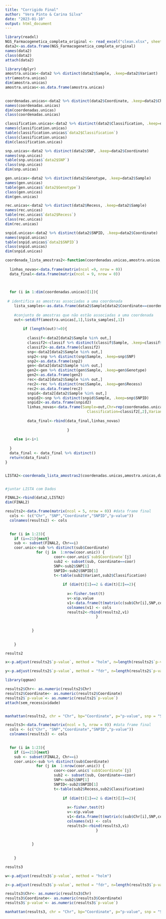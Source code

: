 ---
title: "Corrigido Final"
author: "Vera Pinto & Carina Silva"
date: "2023-01-10"
output: html_document
---

```{r setup, echo=FALSE}
library(readxl)
NGS_Farmacogenetica_completa_original <- read_excel("clean.xlsx", sheet="clean")
data2<-as.data.frame(NGS_Farmacogenetica_completa_original)
names(data2)
class(data2)
attach(data2)
```

```{r,echo=FALSE}
library(dplyr)
amostra.unicas<-data2 %>% distinct(data2$Sample, .keep=data2$Variant)
str(amostra.unicas)
dim(amostra.unicas)
amostra.unicas<-as.data.frame(amostra.unicas)
                      

coordenadas.unicas<-data2 %>% distinct(data2$Coordinate, .keep=data2$Chr)
names(coordenadas.unicas)
dim(coordenadas.unicas)
class(coordenadas.unicas)

classification.unicas<-data2 %>% distinct(data2$Classification, .keep=data2$Sample)
names(classification.unicas)
table(classification.unicas$`data2$Classification`)
class(classification.unicas)
dim(classification.unicas)

snp.unicas<-data2 %>% distinct(data2$SNP, .keep=data2$Coordinate)
names(snp.unicas)
table(snp.unicas$`data2$SNP`)
class(snp.unicas)
dim(snp.unicas)

gen.unicas<-data2 %>% distinct(data2$Genotype, .keep=data2$Sample)
names(gen.unicas)
table(gen.unicas$`data2$Genotype`)
class(gen.unicas)
dim(gen.unicas)

rec.unicas<-data2 %>% distinct(data2$Recess, .keep=data2$Sample)
names(rec.unicas)
table(rec.unicas$`data2$Recess`)
class(rec.unicas)
dim(rec.unicas)

snpid.unicas<-data2 %>% distinct(data2$SNPID, .keep=data2$Coordinate)
names(snpid.unicas)
table(snpid.unicas$`data2$SNPID`)
class(snpid.unicas)
dim(snpid.unicas)

coordenada_lista_amostras2<-function(coordenadas.unicas,amostra.unicas,data2) {
  
  linhas_novas<-data.frame(matrix(ncol =9, nrow = 0))
  data_final<-data.frame(matrix(ncol = 9, nrow = 0))
  

  
  for (i in 1:dim(coordenadas.unicas)[1]){
   
 # identifica as amostras associadas a uma coordenada
    lista_samples<-as.data.frame(data2$Sample[data2$Coordinate==coordenadas.unicas[i,1]])
    
    #conjunto de amostras que não estão associadas a uma coordenada
    out<-setdiff(amostra.unicas[,1],lista_samples[,1])
    
        if (length(out)!=0){
          
          classif<-data2[data2$Sample %in% out,]
          classif2<-classif %>% distinct(classif$Sample, .keep=classif$Classification)
          classif2<-as.data.frame(classif2)
          snp<-data2[data2$Sample %in% out,]
          snp2<-snp %>% distinct(snp$Sample, .keep=snp$SNP)
          snp2<-as.data.frame(snp2)
          gen<-data2[data2$Sample %in% out,]
          gen2<-gen %>% distinct(gen$Sample, .keep=gen$Genotype)
          gen2<-as.data.frame(gen2)
          rec<-data2[data2$Sample %in% out,]
          rec2<-rec %>% distinct(rec$Sample, .keep=gen$Recess)
          rec2<-as.data.frame(rec2)
          snpid<-data2[data2$Sample %in% out,]
          snpid2<-snp %>% distinct(snpid$Sample, .keep=snp$SNPID)
          snpid2<-as.data.frame(snpid2)
          linhas_novas<-data.frame(Sample=out,Chr=rep(coordenadas.unicas[i,2],length(out)),Coordinate=rep(coordenadas.unicas[i,1],length(out)),
                                     Classification=classif2[,2],Variant=rep(0,length(out)), SNP=rep(snp.unicas[i,1],length(out)), Genotype="hom",Recess=0,SNPID=rep(snpid.unicas[i,1],length(out)))
    
          data_final<-rbind(data_final,linhas_novas)
          
                            } 
    
    else i<-i+1
    
  } 
  data_final <- data_final %>% distinct()
  return(data_final)
}


LISTA2<-coordenada_lista_amostras2(coordenadas.unicas,amostra.unicas,data2)


#juntar LISTA com Dados

FINAL2<-rbind(data2,LISTA2)
dim(FINAL2)
```

```{r,echo=FALSE}
results2<-data.frame(matrix(ncol = 5, nrow = 0)) #data frame final
  cols <- (c("Chr", "SNP","Coordinate","SNPID","p-value"))
  colnames(results2) <- cols
  

  for (i in 1:23){
    if (i==21){next}
    sub <- subset(FINAL2, Chr==i)
    coor.unic<-sub %>% distinct(sub$Coordinate)
              for (j in  1:nrow(coor.unic)) {
                      coor<-coor.unic$`sub$Coordinate`[j]
                      sub2 <- subset(sub, Coordinate==coor)
                      SNP<-sub2$SNP[1]
                      SNPID<-sub2$SNPID[1]
                      t<-table(sub2$Variant,sub2$Classification)
      
                          if (dim(t)[1]==2 & dim(t)[2]==2){
         
                            x<-fisher.test(t)
                            v<-x$p.value
                            v1<-data.frame(t(matrix(c(sub$Chr[i],SNP,coor,SNPID,v))))
                            colnames(v1) <- cols
                            results2<-rbind(results2,v1)
                                         }
      
        
            }
     
    
    }
```

```{r,echo=FALSE}
results2
```
```{r,echo=FALSE}
x<-p.adjust(results2$`p-value`, method = "holm", n=length(results2$`p-value`))
```

```{r}
y<-p.adjust(results2$`p-value`, method = "fdr", n=length(results2$`p-value`));y

```

```{r}
library(qqman)

results2$Chr<- as.numeric(results2$Chr)
results2$Coordinate<- as.numeric(results2$Coordinate)
results2$`p-value`<- as.numeric(results2$`p-value`)
attach(sem_recessividade)


manhattan(results2, chr = "Chr", bp="Coordinate", p="p-value", snp = "SNP",suggestiveline=1.3, logp=T, annotatePval = 0.05 )

```

```{r, echo=FALSE}
results3<-data.frame(matrix(ncol = 5, nrow = 0)) #data frame final
  cols <- (c("Chr", "SNP","Coordinate","SNPID","p-value"))
  colnames(results3) <- cols
  

  for (i in 1:23){
    if (i==21){next}
    sub <- subset(FINAL2, Chr==i)
    coor.unic<-sub %>% distinct(sub$Coordinate)
              for (j in  1:nrow(coor.unic)) {
                      coor<-coor.unic$`sub$Coordinate`[j]
                      sub2 <- subset(sub, Coordinate==coor)
                      SNP<-sub2$SNP[1]
                      SNPID<-sub2$SNPID[1]
                      t<-table(sub2$Recess,sub2$Classification)
      
                          if (dim(t)[1]==2 & dim(t)[2]==2){
         
                            x<-fisher.test(t)
                            v<-x$p.value
                            v1<-data.frame(t(matrix(c(sub$Chr[i],SNP,coor,SNPID,v))))
                            colnames(v1) <- cols
                            results3<-rbind(results3,v1)
                                         }
      
        
            }
     
    
    }
```

```{r, echo=FALSE}

results3

```

```{r, echo=FALSE}
w<-p.adjust(results3$`p-value`, method = "holm")
```

```{r}
z<-p.adjust(results3$`p-value`, method = "fdr", n=length(results3$`p-value`))
```

```{r}

results3$Chr<- as.numeric(results3$Chr)
results3$Coordinate<- as.numeric(results3$Coordinate)
results3$`p-value`<- as.numeric(results3$`p-value`)

manhattan(results3, chr = "Chr", bp="Coordinate", p="p-value", snp = "SNP",suggestiveline=1.3, logp=T, annotatePval = 0.05)
```